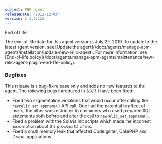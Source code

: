 ```yaml
---
subject: PHP agent
releaseDate: '2012-12-03'
version: 3.1.5.120
---
```


End of Life

<Callout variant="important">
  The end-of-life date for this agent version is July 29, 2019. To update to the latest agent version, see [Update the agent](/docs/agents/manage-apm-agents/installation/update-new-relic-agent). For more information, see [End-of-life policy](/docs/agents/manage-apm-agents/maintenance/new-relic-agent-plugin-end-life-policy).
</Callout>

### Bugfixes

This release is a bug-fix release only and adds no new features to the agent. The following bugs introduced in 3.0/3.1 have been fixed:

* Fixed two segmentation violations that would occur after calling the `newrelic_set_appname()` API call. One had the potential to affect all users, the other was restricted to customers who used prepared SQL statements both before and after the call to `newrelic_set_appname()`.
* Fixed a problem with the Solaris init scripts which made the incorrect assumption about the process ID of init.
* Fixed a small memory leak that affected CodeIgniter, CakePHP and Drupal applications.
